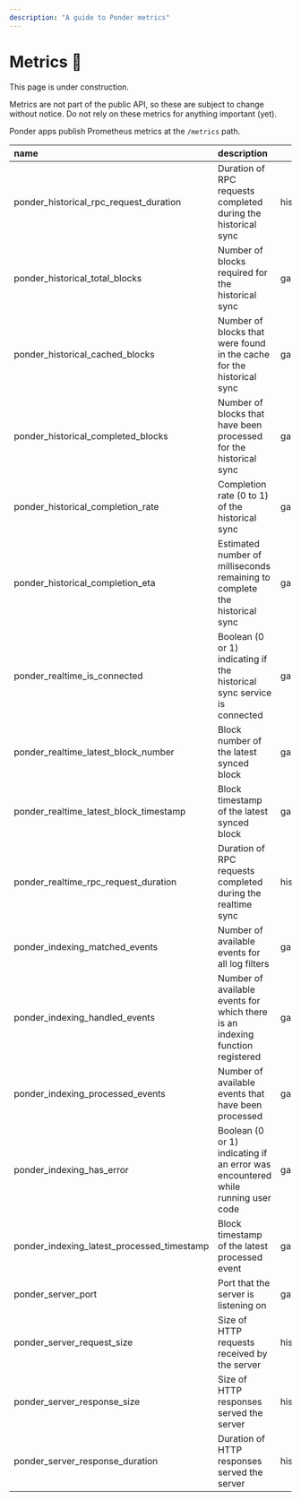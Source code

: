 ```yaml
---
description: "A guide to Ponder metrics"
---
```



# Metrics 🚧

This page is under construction.

<Callout type="warning">
  Metrics are not part of the public API, so these are subject to change without
  notice. Do not rely on these metrics for anything important (yet).
</Callout>

Ponder apps publish Prometheus metrics at the `/metrics` path.

| name                                       | description                                                                     | type      |
| :----------------------------------------- | :------------------------------------------------------------------------------ | --------- |
| ponder_historical_rpc_request_duration     | Duration of RPC requests completed during the historical sync                   | histogram |
| ponder_historical_total_blocks             | Number of blocks required for the historical sync                               | gauge     |
| ponder_historical_cached_blocks            | Number of blocks that were found in the cache for the historical sync           | gauge     |
| ponder_historical_completed_blocks         | Number of blocks that have been processed for the historical sync               | gauge     |
| ponder_historical_completion_rate          | Completion rate (0 to 1) of the historical sync                                 | gauge     |
| ponder_historical_completion_eta           | Estimated number of milliseconds remaining to complete the historical sync      | gauge     |
| ponder_realtime_is_connected               | Boolean (0 or 1) indicating if the historical sync service is connected         | gauge     |
| ponder_realtime_latest_block_number        | Block number of the latest synced block                                         | gauge     |
| ponder_realtime_latest_block_timestamp     | Block timestamp of the latest synced block                                      | gauge     |
| ponder_realtime_rpc_request_duration       | Duration of RPC requests completed during the realtime sync                     | histogram |
| ponder_indexing_matched_events             | Number of available events for all log filters                                  | gauge     |
| ponder_indexing_handled_events             | Number of available events for which there is an indexing function registered   | gauge     |
| ponder_indexing_processed_events           | Number of available events that have been processed                             | gauge     |
| ponder_indexing_has_error                  | Boolean (0 or 1) indicating if an error was encountered while running user code | gauge     |
| ponder_indexing_latest_processed_timestamp | Block timestamp of the latest processed event                                   | gauge     |
| ponder_server_port                         | Port that the server is listening on                                            | gauge     |
| ponder_server_request_size                 | Size of HTTP requests received by the server                                    | histogram |
| ponder_server_response_size                | Size of HTTP responses served the server                                        | histogram |
| ponder_server_response_duration            | Duration of HTTP responses served the server                                    | histogram |
